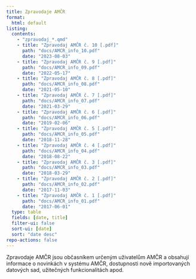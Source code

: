 ```yaml
---
title: Zpravodaje AMČR
format:
  html: default
listing:
  contents: 
    - "zpravodaj_*.qmd"
    - title: "Zpravodaj AMČR č. 10 [.pdf]"
      path: "docs/AMCR_info_10.pdf"
      date: "2023-08-03"
    - title: "Zpravodaj AMČR č. 9 [.pdf]"
      path: "docs/AMCR_info_09.pdf"
      date: "2022-05-17"
    - title: "Zpravodaj AMČR č. 8 [.pdf]"
      path: "docs/AMCR_info_08.pdf"
      date: "2021-05-10"
    - title: "Zpravodaj AMČR č. 7 [.pdf]"
      path: "docs/AMCR_info_07.pdf"
      date: "2021-03-29"
    - title: "Zpravodaj AMČR č. 6 [.pdf]"
      path: "docs/AMCR_info_06.pdf"
      date: "2019-02-06"
    - title: "Zpravodaj AMČR č. 5 [.pdf]"
      path: "docs/AMCR_info_05.pdf"
      date: "2018-11-28"
    - title: "Zpravodaj AMČR č. 4 [.pdf]"
      path: "docs/AMCR_info_04.pdf"
      date: "2018-08-22"
    - title: "Zpravodaj AMČR č. 3 [.pdf]"
      path: "docs/AMCR_info_03.pdf"
      date: "2018-03-29"
    - title: "Zpravodaj AMČR č. 2 [.pdf]"
      path: "docs/AMCR_info_02.pdf"
      date: "2017-11-03"
    - title: "Zpravodaj AMČR č. 1 [.pdf]"
      path: "docs/AMCR_info_01.pdf"
      date: "2017-06-01"
  type: table
  fields: [date, title] 
  filter-ui: false
  sort-ui: [date]
  sort: "date desc"
repo-actions: false
---
```


Zpravodaje AMČR jsou občasníkem určeným uživatelům AMČR a obsahují informace o novinkách v systému AMČR, dostupnosti nově importovaných datových sad, užitečných funkcionalitách apod.
